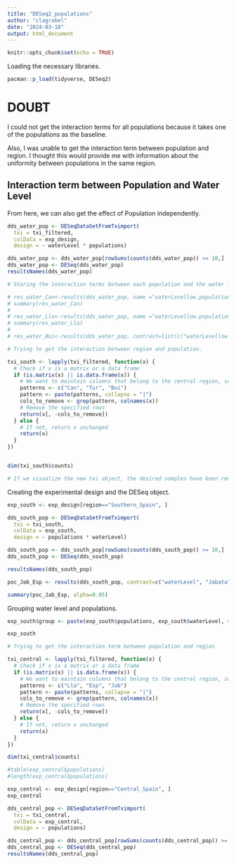 ```yaml
---
title: "DESeq2_populations"
author: "clagrabel"
date: "2024-03-18"
output: html_document
---
```


```r
knitr::opts_chunk$set(echo = TRUE)
```

Loading the necessary libraries.

```r
pacman::p_load(tidyverse, DESeq2)
```


# DOUBT

I could not get the interaction terms for all populations because it takes one of the  populations as the baseline.

Also, I was unable to get the interaction term between population and region. I thought this would provide me with information about the uniformity between populations in the same region.

## Interaction term between Population and Water Level

From here, we can also get the effect of Population independently.

```r
dds_water_pop <- DESeqDataSetFromTximport(
  txi = txi_filtered, 
  colData = exp_design,
  design = ~ waterLevel * populations)

dds_water_pop <- dds_water_pop[rowSums(counts(dds_water_pop)) >= 10,]
dds_water_pop <- DESeq(dds_water_pop)
resultsNames(dds_water_pop)

```

```r

# Storing the interaction terms between each population and the water level

# res_water_Can<-results(dds_water_pop, name ="waterLevellow.populationsCanencia")
# summary(res_water_Can)
# 
# res_water_Lla<-results(dds_water_pop, name ="waterLevellow.populationsLlano")
# summary(res_water_Lla)
# 
# res_water_Bui<-results(dds_water_pop, contrast=list(c("waterLevellow.populationsBuitrago")))
```



```r

# Trying to get the interaction between region and population. 

txi_south <- lapply(txi_filtered, function(x) {
  # Check if x is a matrix or a data frame
  if (is.matrix(x) || is.data.frame(x)) {
    # We want to maintain columns that belong to the central region, so we will remove those from the southern region.
    patterns <- c("Can", "Tur", "Bui")
    pattern <- paste(patterns, collapse = "|")
    cols_to_remove <- grep(pattern, colnames(x))
    # Remove the specified rows
    return(x[, -cols_to_remove])
  } else {
    # If not, return x unchanged
    return(x)
  }
})


dim(txi_south$counts)

# If we visualize the new txi object, the desired samples have been removed correctly.

```

Creating the experimental design and the DESeq object.

```r

exp_south <- exp_design[region=="Southern_Spain", ]

dds_south_pop <- DESeqDataSetFromTximport(
  txi = txi_south, 
  colData = exp_south,
  design = ~ populations * waterLevel)

dds_south_pop <- dds_south_pop[rowSums(counts(dds_south_pop)) >= 10,]
dds_south_pop <- DESeq(dds_south_pop)

resultsNames(dds_south_pop)

```


```r
poc_Jab_Esp <- results(dds_south_pop, contrast=c("waterLevel", "Jabata", "Espajosas"))

summary(poc_Jab_Esp, alpha=0.05)
```
Grouping water level and populations.

```r

exp_south$group <- paste(exp_south$populations, exp_south$waterLevel, sep="_")

exp_south

```




```r

# Trying to get the interaction term between population and region 

txi_central <- lapply(txi_filtered, function(x) {
  # Check if x is a matrix or a data frame
  if (is.matrix(x) || is.data.frame(x)) {
    # We want to maintain columns that belong to the central region, so we will remove those from the southern region.
    patterns <- c("Lla", "Esp", "Jab")
    pattern <- paste(patterns, collapse = "|")
    cols_to_remove <- grep(pattern, colnames(x))
    # Remove the specified rows
    return(x[, -cols_to_remove])
  } else {
    # If not, return x unchanged
    return(x)
  }
})

dim(txi_central$counts)

#table(exp_central$populations)
#length(exp_central$populations)

exp_central <- exp_design[region=="Central_Spain", ]
exp_central

dds_central_pop <- DESeqDataSetFromTximport(
  txi = txi_central, 
  colData = exp_central,
  design = ~ populations)

dds_central_pop <- dds_central_pop[rowSums(counts(dds_central_pop)) >= 10,]
dds_central_pop <- DESeq(dds_central_pop)
resultsNames(dds_central_pop)
```
